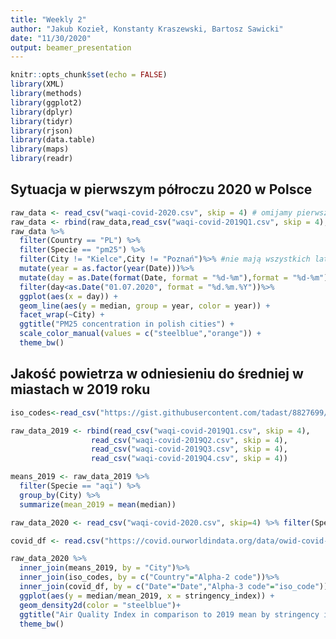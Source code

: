 ```yaml
---
title: "Weekly 2"
author: "Jakub Kozieł, Konstanty Kraszewski, Bartosz Sawicki"
date: "11/30/2020"
output: beamer_presentation
---
```


```r
knitr::opts_chunk$set(echo = FALSE)
library(XML)
library(methods)
library(ggplot2)
library(dplyr)
library(tidyr)
library(rjson)
library(data.table)
library(maps)
library(readr)
```

## Sytuacja w pierwszym półroczu 2020 w Polsce

```r
raw_data <- read_csv("waqi-covid-2020.csv", skip = 4) # omijamy pierwsze 4 wiersze, jakieś nagłówki
raw_data <- rbind(raw_data,read_csv("waqi-covid-2019Q1.csv", skip = 4),read_csv("waqi-covid-2019Q2.csv", skip = 4))
raw_data %>% 
  filter(Country == "PL") %>%
  filter(Specie == "pm25") %>% 
  filter(City != "Kielce",City != "Poznań")%>% #nie mają wszystkich lat
  mutate(year = as.factor(year(Date)))%>%
  mutate(day = as.Date(format(Date, format = "%d-%m"),format = "%d-%m"))%>%
  filter(day<as.Date("01.07.2020", format = "%d.%m.%Y"))%>%
  ggplot(aes(x = day)) + 
  geom_line(aes(y = median, group = year, color = year)) +
  facet_wrap(~City) + 
  ggtitle("PM25 concentration in polish cities") +
  scale_color_manual(values = c("steelblue","orange")) +
  theme_bw()
```


## Jakość powietrza w odniesieniu do średniej w miastach w 2019 roku

```r
iso_codes<-read_csv("https://gist.githubusercontent.com/tadast/8827699/raw/f5cac3d42d16b78348610fc4ec301e9234f82821/countries_codes_and_coordinates.csv")

raw_data_2019 <- rbind(read_csv("waqi-covid-2019Q1.csv", skip = 4),
                  read_csv("waqi-covid-2019Q2.csv", skip = 4),
                  read_csv("waqi-covid-2019Q3.csv", skip = 4),
                  read_csv("waqi-covid-2019Q4.csv", skip = 4))

means_2019 <- raw_data_2019 %>%
  filter(Specie == "aqi") %>% 
  group_by(City) %>%
  summarize(mean_2019 = mean(median))

raw_data_2020 <- read_csv("waqi-covid-2020.csv", skip=4) %>% filter(Specie == "aqi")

covid_df <- read.csv("https://covid.ourworldindata.org/data/owid-covid-data.csv") %>% mutate(Date = as.Date(date))

raw_data_2020 %>%
  inner_join(means_2019, by = "City")%>%
  inner_join(iso_codes, by = c("Country"="Alpha-2 code"))%>%
  inner_join(covid_df, by = c("Date"="Date","Alpha-3 code"="iso_code")) %>%
  ggplot(aes(y = median/mean_2019, x = stringency_index)) + 
  geom_density2d(color = "steelblue")+
  ggtitle("Air Quality Index in comparison to 2019 mean by stringency index")+
  theme_bw()

```

